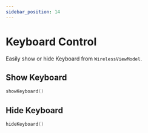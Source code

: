 ```yaml
---
sidebar_position: 14
---
```


# Keyboard Control

Easily show or hide Keyboard from `WirelessViewModel`.

## Show Keyboard

```kt
showKeyboard()
```

## Hide Keyboard

```kt
hideKeyboard()
```